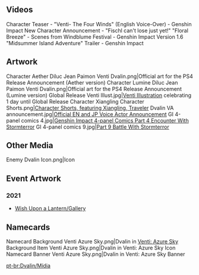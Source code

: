 {{CharacterTabs}}
==Videos==
<gallery>
Character Teaser - "Venti- The Four Winds" (English Voice-Over) - Genshin Impact
New Character Announcement - "Fischl can't lose just yet!"
"Floral Breeze" - Scenes from Windblume Festival - Genshin Impact
Version 1.6 "Midsummer Island Adventure" Trailer - Genshin Impact
</gallery>

==Artwork==
<gallery>
Character Aether Diluc Jean Paimon Venti Dvalin.png|Official art for the PS4 Release Announcement (Aether version)
Character Lumine Diluc Jean Paimon Venti Dvalin.png|Official art for the PS4 Release Announcement (Lumine version)
Global Release Venti Illust.jpg|[https://twitter.com/GenshinImpact/status/1310081734143287296 Venti Illustration] celebrating 1 day until Global Release
Character Xiangling Character Shorts.png|[https://bbs.mihoyo.com/ys/article/2481779 Character Shorts, featuring Xiangling, Traveler]
Dvalin VA announcement.jpg|[https://twitter.com/GenshinImpact/status/1329621296318013441 Official EN and JP Voice Actor Announcement]
GI 4-panel comics 4.jpg|[https://twitter.com/GenshinImpact/status/1347754975305334787 Genshin Impact 4-panel Comics Part 4 Encounter With Stormterror]
GI 4-panel comics 9.jpg|[https://twitter.com/GenshinImpact/status/1360468749195726852 Part 9 Battle With Stormterror]
</gallery>

==Other Media==
<gallery>
Enemy Dvalin Icon.png|Icon
</gallery>

==Event Artwork==
===2021===
* [[Wish Upon a Lantern/Gallery]]

==Namecards==
<gallery>
Namecard Background Venti Azure Sky.png|Dvalin in [[Venti: Azure Sky]] Background
Item Venti Azure Sky.png|Dvalin in Venti: Azure Sky Icon
Namecard Banner Venti Azure Sky.png|Dvalin in Venti: Azure Sky Banner
</gallery>

[[pt-br:Dvalin/Mídia]]